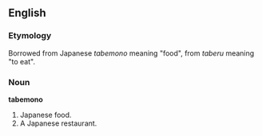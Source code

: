 ==English==

===Etymology===
Borrowed from Japanese ''tabemono'' meaning "food", from ''taberu'' meaning "to eat".

===Noun===
'''tabemono'''

#Japanese food.
#A Japanese restaurant.